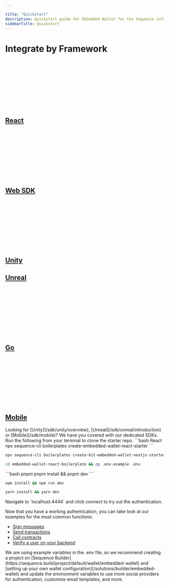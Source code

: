 ---

title: "Quickstart"
description: Quickstart guide for Embedded Wallet for the Sequence infrastructure stack for web3 gaming.
sidebarTitle: Quickstart
---

# Integrate by Framework

<div className="not-prose grid gap-x-4 gap-y-4 sm:grid-cols-2 lg:grid-cols-3 mt-8 mb-8">
  <a className="card block not-prose font-normal group relative my-2 ring-2 ring-transparent rounded-2xl bg-white dark:bg-background-dark border border-gray-950/10 dark:border-white/10 overflow-hidden w-full cursor-pointer hover:!border-primary dark:hover:!border-primary-light" href="/sdk/typescript/guides/overview">
    <div className="px-6 py-5">
      <div className="h-6 w-6 fill-gray-800 dark:fill-gray-100 text-gray-800 dark:text-gray-100">
        <svg className="h-6 w-6 bg-primary dark:bg-primary-light" style={{maskImage: 'url("https://mintlify.b-cdn.net/v6.6.0/brands/js.svg")', maskRepeat: 'no-repeat', maskPosition: 'center center'}}></svg>
      </div>
      <div>
        <h2 className="font-semibold text-base text-gray-800 dark:text-white mt-4">React</h2>
      </div>
    </div>
  </a>

  <a className="card block not-prose font-normal group relative my-2 ring-2 ring-transparent rounded-2xl bg-white dark:bg-background-dark border border-gray-950/10 dark:border-white/10 overflow-hidden w-full cursor-pointer hover:!border-primary dark:hover:!border-primary-light" href="/sdk/web/getting-started">
    <div className="px-6 py-5">
      <div className="h-6 w-6 fill-gray-800 dark:fill-gray-100 text-gray-800 dark:text-gray-100">
        <svg className="h-6 w-6 bg-primary dark:bg-primary-light" style={{maskImage: 'url("https://mintlify.b-cdn.net/v6.6.0/brands/react.svg")', maskRepeat: 'no-repeat', maskPosition: 'center center'}}></svg>
      </div>
      <div>
        <h2 className="font-semibold text-base text-gray-800 dark:text-white mt-4">Web SDK</h2>
      </div>
    </div>
  </a>
  
  <a className="card block not-prose font-normal group relative my-2 ring-2 ring-transparent rounded-2xl bg-white dark:bg-background-dark border border-gray-950/10 dark:border-white/10 overflow-hidden w-full cursor-pointer hover:!border-primary dark:hover:!border-primary-light" href="/sdk/unity/overview">
    <div className="px-6 py-5">
      <div className="h-6 w-6 fill-gray-800 dark:fill-gray-100 text-gray-800 dark:text-gray-100">
        <svg className="h-6 w-6 bg-primary dark:bg-primary-light" style={{maskImage: 'url("https://mintlify.b-cdn.net/v6.6.0/brands/unity.svg")', maskRepeat: 'no-repeat', maskPosition: 'center center'}}></svg>
      </div>
      <div>
        <h2 className="font-semibold text-base text-gray-800 dark:text-white mt-4">Unity</h2>
      </div>
    </div>
  </a>

  <a className="card block not-prose font-normal group relative my-2 ring-2 ring-transparent rounded-2xl bg-white dark:bg-background-dark border border-gray-950/10 dark:border-white/10 overflow-hidden w-full cursor-pointer hover:!border-primary dark:hover:!border-primary-light" href="/sdk/unreal/quickstart">
    <div className="px-6 py-5">
      <div className="h-6 w-6 fill-gray-800 dark:fill-gray-100 text-gray-800 dark:text-gray-100">
        <div className="h-6 w-6 bg-primary dark:bg-primary-light" style={{
          WebkitMask: 'url("data:image/svg+xml,%3Csvg xmlns=\'http://www.w3.org/2000/svg\' viewBox=\'0 0 32 32\'%3E%3Cpath d=\'M16 0c-8.766 0-15.865 7.161-15.865 16s7.099 16 15.865 16c8.76 0 15.865-7.161 15.865-16s-7.104-16-15.87-16zM16 0.703c4.047 0 7.859 1.594 10.724 4.479 2.859 2.875 4.453 6.766 4.443 10.818 0 4.083-1.578 7.927-4.443 10.818-2.828 2.87-6.693 4.484-10.724 4.479-4.031 0.005-7.896-1.609-10.724-4.479-2.859-2.875-4.458-6.766-4.448-10.818 0-4.083 1.583-7.927 4.443-10.818 2.828-2.875 6.698-4.49 10.729-4.479zM15.203 6.333c-2.583 0.693-4.974 2.021-8.161 5.677s-2.583 6.677-2.583 6.677c0 0 0.88-2.078 2.995-4.266 1.005-1.036 1.75-1.385 2.266-1.385 0.458-0.026 0.844 0.344 0.844 0.802v7.422c0 0.734-0.474 0.896-0.911 0.885-0.37-0.005-0.714-0.135-0.714-0.135 2.172 3.156 7.37 3.599 7.37 3.599l2.281-2.438 0.052 0.047 2.089 1.781c3.823-2.271 5.667-6.479 5.667-6.479-1.708 1.802-2.792 2.224-3.438 2.224-0.573-0.005-0.797-0.339-0.797-0.339-0.031-0.156-0.083-2.417-0.104-4.677-0.021-2.339 0-4.682 0.115-4.688 0.661-1.24 2.766-3.74 2.766-3.74-3.932 0.776-6.073 3.354-6.073 3.354-0.635-0.5-1.927-0.417-1.927-0.417 0.604 0.333 1.208 1.302 1.208 2.104v7.896c0 0-1.318 1.161-2.333 1.161-0.604 0-0.974-0.328-1.177-0.599-0.078-0.104-0.146-0.219-0.198-0.344v-9.75c-0.141 0.104-0.313 0.161-0.484 0.167-0.219 0-0.443-0.109-0.594-0.427-0.115-0.24-0.188-0.599-0.188-1.125 0-1.797 2.031-2.99 2.031-2.99z\'/%3E%3C/svg%3E")',
          mask: 'url("data:image/svg+xml,%3Csvg xmlns=\'http://www.w3.org/2000/svg\' viewBox=\'0 0 32 32\'%3E%3Cpath d=\'M16 0c-8.766 0-15.865 7.161-15.865 16s7.099 16 15.865 16c8.76 0 15.865-7.161 15.865-16s-7.104-16-15.87-16zM16 0.703c4.047 0 7.859 1.594 10.724 4.479 2.859 2.875 4.453 6.766 4.443 10.818 0 4.083-1.578 7.927-4.443 10.818-2.828 2.87-6.693 4.484-10.724 4.479-4.031 0.005-7.896-1.609-10.724-4.479-2.859-2.875-4.458-6.766-4.448-10.818 0-4.083 1.583-7.927 4.443-10.818 2.828-2.875 6.698-4.49 10.729-4.479zM15.203 6.333c-2.583 0.693-4.974 2.021-8.161 5.677s-2.583 6.677-2.583 6.677c0 0 0.88-2.078 2.995-4.266 1.005-1.036 1.75-1.385 2.266-1.385 0.458-0.026 0.844 0.344 0.844 0.802v7.422c0 0.734-0.474 0.896-0.911 0.885-0.37-0.005-0.714-0.135-0.714-0.135 2.172 3.156 7.37 3.599 7.37 3.599l2.281-2.438 0.052 0.047 2.089 1.781c3.823-2.271 5.667-6.479 5.667-6.479-1.708 1.802-2.792 2.224-3.438 2.224-0.573-0.005-0.797-0.339-0.797-0.339-0.031-0.156-0.083-2.417-0.104-4.677-0.021-2.339 0-4.682 0.115-4.688 0.661-1.24 2.766-3.74 2.766-3.74-3.932 0.776-6.073 3.354-6.073 3.354-0.635-0.5-1.927-0.417-1.927-0.417 0.604 0.333 1.208 1.302 1.208 2.104v7.896c0 0-1.318 1.161-2.333 1.161-0.604 0-0.974-0.328-1.177-0.599-0.078-0.104-0.146-0.219-0.198-0.344v-9.75c-0.141 0.104-0.313 0.161-0.484 0.167-0.219 0-0.443-0.109-0.594-0.427-0.115-0.24-0.188-0.599-0.188-1.125 0-1.797 2.031-2.99 2.031-2.99z\'/%3E%3C/svg%3E")',
          maskRepeat: 'no-repeat',
          maskPosition: 'center center'
        }}></div>
      </div>
      <div>
        <h2 className="font-semibold text-base text-gray-800 dark:text-white mt-4">Unreal</h2>
      </div>
    </div>
  </a>

  <a className="card block not-prose font-normal group relative my-2 ring-2 ring-transparent rounded-2xl bg-white dark:bg-background-dark border border-gray-950/10 dark:border-white/10 overflow-hidden w-full cursor-pointer hover:!border-primary dark:hover:!border-primary-light" href="/sdk/go/overview">
    <div className="px-6 py-5">
      <div className="h-6 w-6 fill-gray-800 dark:fill-gray-100 text-gray-800 dark:text-gray-100">
        <svg className="h-6 w-6 bg-primary dark:bg-primary-light" style={{maskImage: 'url("https://mintlify.b-cdn.net/v6.6.0/brands/golang.svg")', maskRepeat: 'no-repeat', maskPosition: 'center center'}}></svg>
      </div>
      <div>
        <h2 className="font-semibold text-base text-gray-800 dark:text-white mt-4">Go</h2>
      </div>
    </div>
  </a>

  <a className="card block not-prose font-normal group relative my-2 ring-2 ring-transparent rounded-2xl bg-white dark:bg-background-dark border border-gray-950/10 dark:border-white/10 overflow-hidden w-full cursor-pointer hover:!border-primary dark:hover:!border-primary-light" href="/sdk/mobile">
    <div className="px-6 py-5">
      <div className="h-6 w-6 fill-gray-800 dark:fill-gray-100 text-gray-800 dark:text-gray-100">
        <svg className="h-6 w-6 bg-primary dark:bg-primary-light" style={{maskImage: 'url("https://mintlify.b-cdn.net/v6.6.0/regular/mobile.svg")', maskRepeat: 'no-repeat', maskPosition: 'center center'}}></svg>
      </div>
      <div>
        <h2 className="font-semibold text-base text-gray-800 dark:text-white mt-4">Mobile</h2>
      </div>
    </div>
  </a>
</div>

<Note>
Looking for [Unity](/sdk/unity/overview), [Unreal](/sdk/unreal/introduction) or [Mobile](/sdk/mobile)? We have you covered with our dedicated SDKs.
</Note>

<Steps>
<Step title="Clone Starter Repo">
Run the following from your terminal to clone the starter repo.

<CodeGroup>
```bash React
npx sequence-cli boilerplates create-embedded-wallet-react-starter
```

```bash Next
npx sequence-cli boilerplates create-kit-embedded-wallet-nextjs-starter
```
</CodeGroup>
</Step>
<Step title="Copy example .env file">

```bash
cd embedded-wallet-react-boilerplate && cp .env.example .env
```
</Step>
<Step title="Install Packages and start app">

<CodeGroup>
```bash pnpm
pnpm install && pnpm dev
```

```bash npm
npm install && npm run dev
```

```bash yarn
yarn install && yarn dev
```
</CodeGroup>

</Step>
<Step title="Connect and Authenticate">
Navigate to `localhost:4444` and click connect to try out the authentication.
</Step>
<Step title="Use Sequence Embedded Wallets!">

Now that you have a working authentication, you can take look at our examples for the most common functions:
- [Sign messages](/solutions/wallets/embedded-wallet/examples/use-wallets#sign-messages)
- [Send transactions](/solutions/wallets/embedded-wallet/examples/use-wallets#send-transactions)
- [Call contracts](/solutions/wallets/embedded-wallet/examples/use-wallets#call-any-contract)
- [Verify a user on your backend](/solutions/wallets/embedded-wallet/examples/verification#prerequisite-deployment-of-a-parent-wallet)
</Step>
</Steps>


<Tip>
We are using example variables in the .env file, so we recommend creating a project on [Sequence Builder](https://sequence.build/project/default/wallet/embedded-wallet) and [setting up your own wallet configuration](/solutions/builder/embedded-wallet) and update the environment variables to use more social providers for authentication, customize email templates, and more.
</Tip>



